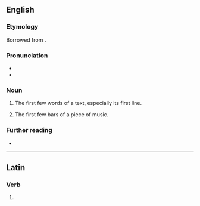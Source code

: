 ==English==

===Etymology===
{{PIE root|en|keh₂p}}
Borrowed from {{bor|en|la|incipit||it begins}}.

===Pronunciation===
* {{IPA|/ˈɪnsɪpɪt/|lang=en}}
* {{audio|LL-Q1860 (eng)-I learned some phrases-incipit.wav|Audio (UK)|lang=en}}

===Noun===
{{en-noun}}

# The first few words of a text, especially its first line.
# {{lb|en|music}} The first few bars of a piece of music.

===Further reading===
* {{pedia}}

----

==Latin==

===Verb===
{{la-verb-form|incipit}}

# {{inflection of|incipiō||3|s|pres|actv|indc|lang=la}}